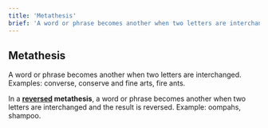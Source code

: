 ```yaml
---
title: 'Metathesis'
brief: 'A word or phrase becomes another when two letters are interchanged.'
---
```


## Metathesis

A word or phrase becomes another when two letters are interchanged. Examples: <Example>converse, conserve</Example> and <Example>fine arts, fire ants</Example>.

In a **[reversed](modifier/reversed) metathesis**, a word or phrase becomes another when two letters are interchanged and the result is reversed. Example: <Example>oompahs, shampoo</Example>.
